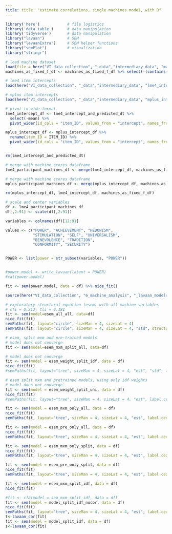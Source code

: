 ```yaml
---
title: title: "estimate correlations, single machines model, with R"
---
```



```r
library('here')            # file logistics
library('data.table')      # data manipulation
library('tidyverse')       # data manipulation
library("lavaan")          # SEM
library("lavaanExtra")     # SEM helper functions
library("semPlot")         # visualization
library("stringr")
```

```r
# load machine dataset
load(file = here("VI_data_collection", "_data","intermediary_data", "machines_as_fixed_f_df.RDS"))
machines_as_fixed_f_df <- machines_as_fixed_f_df %>% select(-(contains("mean")))

# lme4 item intercepts
load(here("VI_data_collection", "_data","intermediary_data", "lme4_intercept_and_predicted_dt.RDS"))

# mplus item intercepts
load(here("VI_data_collection", "_data","intermediary_data", "mplus_intercept_df.RDS"))
```

```r
# pivot to wide format
lme4_intercept_df <- lme4_intercept_and_predicted_dt %>%
  select(-mean) %>%
  pivot_wider(id_cols = "item_ID", values_from = "intercept", names_from = "value")

mplus_intercept_df <- mplus_intercept_df %>%
  rename(item_ID = ITEM_ID) %>%
  pivot_wider(id_cols = "item_ID", values_from = "intercept", names_from = "value")


rm(lme4_intercept_and_predicted_dt)
```

```r
# merge with machine scores dataframe
lme4_participant_machines_df <- merge(lme4_intercept_df, machines_as_fixed_f_df, by="item_ID")

# merge with machine scores dataframe
mplus_participant_machines_df <- merge(mplus_intercept_df, machines_as_fixed_f_df, by="item_ID")

rm(mplus_intercept_df, lme4_intercept_df, machines_as_fixed_f_df)
```

```r
# scale and center variables
df <- lme4_participant_machines_df
df[,2:91] <- scale(df[,2:91])
```

```r
variables <- colnames(df)[12:91]

values <- c("POWER", "ACHIEVEMENT", "HEDONISM", 
            "STIMULATION", "SELF", "UNIVERSALISM", 
            "BENEVOLENCE", "TRADITION", 
            "CONFORMITY", "SECURITY")


POWER <- list(power = str_subset(variables, "POWER"))


#power.model <- write_lavaan(latent = POWER)
#cat(power.model)

fit <- sem(power.model, data = df) %>% nice_fit()

```





```r
source(here("VI_data_collection", "6_machine_analysis", "_lavaan_models", "1_single_machines_lavaan_1.0.R"))
```


```r
# exploratory structural equation (esem) with all machine variables
# cfi = 0.213, tli = 0.181
fit <- sem(model=esem_all_all, data=df)
nice_fit(fit)
semPaths(fit, layout="circle", sizeMan = 4, sizeLat = 4)
semPaths(fit, layout="circle", sizeMan = 4, sizeLat = 4, "std", structural = TRUE)
```


```r
# esem, split mxm and pre-trained models
# model does not converge
fit <- sem(model=esem_mxm_split_all, data=df)
```

```r
# model does not converge
fit <- sem(model = esem_weight_split_idf, data = df)
nice_fit(fit)
#semPaths(fit, layout="tree", sizeMan = 4, sizeLat = 4, "est", "std", label.cex = 2)
```

```r
# esem split mxm and pretrained models, using only idf weights
# model does not converge
fit <- sem(model = esem_weight_split_uni, data = df)
nice_fit(fit)
#semPaths(fit, layout="tree", sizeMan = 4, sizeLat = 4, "est", label.cex = 2)
```

```r
fit <- sem(model = esem_mxm_only_all, data = df)
nice_fit(fit)
semPaths(fit, layout="tree", sizeMan = 4, sizeLat = 4, "est", label.cex = 2)
```

```r
fit <- sem(model = esem_pre_only_all, data = df)
nice_fit(fit)
semPaths(fit, layout="tree", sizeMan = 4, sizeLat = 4, "est", label.cex = 2)
```

```r
fit <- sem(model = esem_mxm_only_split, data = df)
nice_fit(fit)
semPaths(fit, layout="tree", sizeMan = 4, sizeLat = 4, "est", label.cex = 2)
```

```r
fit <- sem(model = esem_pre_only_split, data = df)
nice_fit(fit)
semPaths(fit, layout="tree", sizeMan = 4, sizeLat = 4, "est", label.cex = 2)
```

```r
fit <- sem(model = esem_mxm_split_idf, data = df)
nice_fit(fit)
```

```r
#fit <- cfa(model = sem_mxm_split_idf, data = df)
fit <- sem(model = model_split_idf_nocor, data = df)
nice_fit(fit)
semPaths(fit, layout="tree", sizeMan = 4, sizeLat = 4, "est", label.cex = 2)
t<-lavaan_cor(fit)
fit <- sem(model = model_split_idf, data = df)
s<-lavaan_cor(fit)
```


